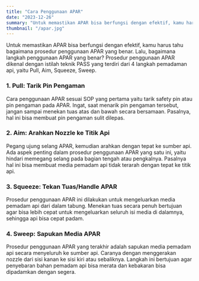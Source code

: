 ```yaml
---
title: "Cara Penggunaan APAR"
date: "2023-12-26"
summary: "Untuk memastikan APAR bisa berfungsi dengan efektif, kamu harus tahu bagaimana prosedur penggunaan APAR yang benar. Lalu, bagaimana langkah penggunaan APAR yang benar?"
thumbnail: "/apar.jpg"
---
```


Untuk memastikan APAR bisa berfungsi dengan efektif, kamu harus tahu bagaimana prosedur penggunaan APAR yang benar. Lalu, bagaimana langkah penggunaan APAR yang benar? Prosedur penggunaan APAR dikenal dengan istilah teknik PASS yang terdiri dari 4 langkah pemadaman api, yaitu Pull, Aim, Squeeze, Sweep.

### 1. Pull: Tarik Pin Pengaman

Cara penggunaan APAR sesuai SOP yang pertama yaitu tarik safety pin atau pin pengaman pada APAR. Ingat, saat menarik pin pengaman tersebut, jangan sampai menekan tuas atas dan bawah secara bersamaan. Pasalnya, hal ini bisa membuat pin pengaman sulit dilepas.

### 2. Aim: Arahkan Nozzle ke Titik Api

Pegang ujung selang APAR, kemudian arahkan dengan tepat ke sumber api. Ada aspek penting dalam prosedur penggunaan APAR yang satu ini, yaitu hindari memegang selang pada bagian tengah atau pengkalnya. Pasalnya hal ini bisa membuat media pemadam api tidak terarah dengan tepat ke titik api.

### 3. Squeeze: Tekan Tuas/Handle APAR

Prosedur penggunaan APAR ini dilakukan untuk mengeluarkan media pemadam api dari dalam tabung. Menekan tuas secara penuh bertujuan agar bisa lebih cepat untuk mengeluarkan seluruh isi media di dalamnya, sehingga api bisa cepat padam.

### 4. Sweep: Sapukan Media APAR

Prosedur penggunaan APAR yang terakhir adalah sapukan media pemadam api secara menyeluruh ke sumber api. Caranya dengan menggerakan nozzle dari sisi kanan ke sisi kiri atau sebaliknya. Langkah ini bertujuan agar penyebaran bahan pemadam api bisa merata dan kebakaran bisa dipadamkan dengan segera.
